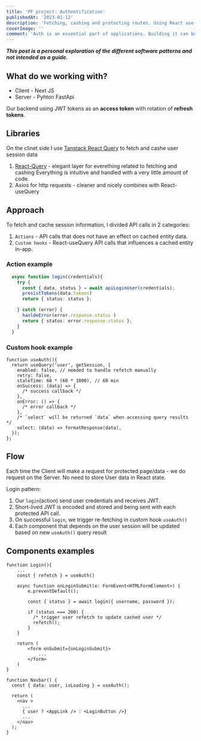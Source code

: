 ```yaml
---
title: 'PF project: Authentification'
publishedAt: '2023-01-12'
description: 'Fetching, cashing and protecting routes. Using React use-Query, we can write clean and consistent way of handling Server data in our Client.'
coverImage: ''
comment: 'Auth is an essential part of applications. Building it can be simple and satisfying.'
---
```



***This post is a personal exploration of the different software patterns and not intended as a guide.***


## What do we working with?

* Client - Next JS
* Server - Pyhton FastApi

Our backend using JWT tokens as an **access token**
with rotation of **refresh tokens**.


## Libraries


On the clinet side I use [Tanstack React Query](https://react-query-v3.tanstack.com) to
fetch and cashe user session data

1. [React-Query](https://react-query-v3.tanstack.com) - elegant layer for everething related to fetching and cashing
Everything is intuitive and handled with a very little amount of code.
2. Axios for http requests - cleaner and nicely combines with React-useQuery


## Approach


To fetch and cache session information, I divided API calls in 2 categories: 

1. `Actions`  - API calls that does not have an effect on cached entity data.
2. `Custom hooks`  -  React-useQuery API calls that influences a cached entity in-app.



### Action example
```typescript:authActions.ts showLineNumbers
  async function login(credentials){
    try {
      const { data, status } = await apiLoginUser(credentials);
      presistTokens(data.tokens)
      return { status: status };

    } catch (error) {
      hanldeError(error.response.status )
      return { status: error.response.status };
    }
  }
```

### Custom hook example

```typescript:useAuth.tsx showLineNumbers
function useAuth(){
  return useQuery('user', getSession, {
    enabled: false, // needed to handle refetch manually
    retry: false,
    staleTime: 60 * (60 * 1000), // 60 min
    onSuccess: (data) => {
      /* success callback */
    },
    onError: () => {
      /* error callback */
    },
    /* `select` will be returned `data` when accessing query results */
    select: (data) => formatResponse(data),
  });
};
```


## Flow 
Each time the Client will make a request for protected page/data - we do request on the Server.
No need to store User data in React state.

Login pattern:
1. Our `login`(action) send user credentials and receives JWT.
2. Short-lived JWT is encoded and stored and being sent with each protected API call.
3. On successful `login`, we trigger re-fetching in custom hook `useAuth()`
4. Each component that depends on the user session will be updated based on new `useAuth()` query result

## Components examples

```typescript:Login.tsx showLineNumbers
function Login(){
    ...
    const { refetch } = useAuth()
 
    async function onLoginSubmit(e: FormEvent<HTMLFormElement>) {
        e.preventDefault();

        const { status } = await login({ username, password });

        if (status === 200) {
          /* trigger user refetch to update cashed user */
          refetch();
        }
    }

    return (
        <form onSubmit={onLoginSubmit}>
            ...
        </form>
    )
}
```

```typescript:Navbar.tsx showLineNumbers
function Navbar() {
  const { data: user, isLoading } = useAuth();

  return (
    <nav >
      ...
      { user ? <AppLink /> : <LoginButton />}
      ...
    </nav>
  );
}
```